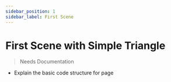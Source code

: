 ```yaml
---
sidebar_position: 1
sidebar_label: First Scene
---
```



# First Scene with Simple Triangle

<DrawTriangleCanvas />

> Needs Documentation

- Explain the basic code structure for page

